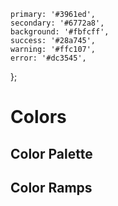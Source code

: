 
	primary: '#3961ed',
	secondary: '#6772a8',
	background: '#fbfcff',
	success: '#28a745',
	warning: '#ffc107',
	error: '#dc3545',
};

# Colors

## Color Palette

<ColorPalette>
	<ColorItem title="Light" colors={light} />
</ColorPalette>

## Color Ramps

<div className="light-theme">
	<ColorPalette>
		<ColorItem
			title="Primary"
			subtitle="--color-primary-xxx"
			colors={{
				100: '#030b26',
				200: '#071a5a',
				300: '#0b2a8e',
				400: '#1039c1',
				500: '#1d4ded',
				600: '#5076f1',
				700: '#809bf5',
				800: '#afc0f8',
				900: '#dee6fc',
				1000: '#fafbff',
			}}
		/>
		<ColorItem
			title="Secondary"
			subtitle="--color-secondary-xxx"
			colors={{
				100: '#181b2a',
				200: '#2b304a',
				300: '#3d456b',
				400: '#505a8b',
				500: '#6772a8',
				600: '#8790ba',
				700: '#a8aecd',
				800: '#c8ccdf',
				900: '#e8eaf2',
				1000: '#fcfcfd',
			}}
		/>
		<ColorItem title="Background" subtitle="--color-background-xxx" colors={{
			100: '#809fff',
			200: '#8fabff',
			300: '#9eb6ff',
			400: '#adc2ff',
			500: '#bdcdff',
			600: '#ccd9ff',
			700: '#dbe4ff',
			800: '#ebf0ff',
			900: '#f5f7ff',
			1000: '#fafbff',
			1100: '#ffffff'
		}}/>
		<ColorItem title="Success" subtitle="--color-success-xxx" colors={{
			100: '#0b2d13',
			200: '#155624',
			300: '#1f7f35',
			400: '#29a847',
			500: '#36ce59',
			600: '#5fd87b',
			700: '#88e29d',
			800: '#b1ecbf',
			900: '#daf6e1',
			1000: '#fbfefc',
		}}/>
		<ColorItem title="Warning" subtitle="--color-warning-xxx" colors={{
			100: '#382a00',
			200: '#6b5000',
			300: '#9e7700',
			400: '#d19d00',
			500: '#ffc105',
			600: '#ffcd38',
			700: '#ffda6b',
			800: '#ffe79e',
			900: '#fff4d1',
			1000: '#fffefa',
		}}/>
		<ColorItem title="Error" subtitle="--color-error-xxx" colors={{
			100: '#3d0b10',
			200: '#68121b',
			300: '#931a26',
			400: '#bf2231',
			500: '#dc3848',
			600: '#e36370',
			700: '#eb8e98',
			800: '#f3babf',
			900: '#fae5e7',
			1000: '#fefbfb',
		}}/>
</ColorPalette>

</div>
